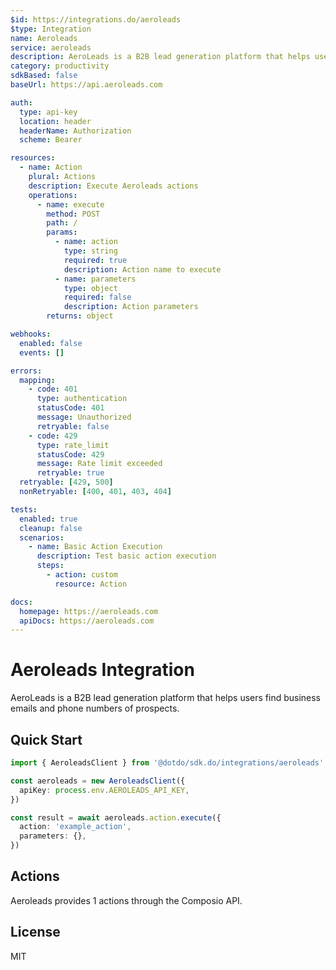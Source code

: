 ```yaml
---
$id: https://integrations.do/aeroleads
$type: Integration
name: Aeroleads
service: aeroleads
description: AeroLeads is a B2B lead generation platform that helps users find business emails and phone numbers of prospects.
category: productivity
sdkBased: false
baseUrl: https://api.aeroleads.com

auth:
  type: api-key
  location: header
  headerName: Authorization
  scheme: Bearer

resources:
  - name: Action
    plural: Actions
    description: Execute Aeroleads actions
    operations:
      - name: execute
        method: POST
        path: /
        params:
          - name: action
            type: string
            required: true
            description: Action name to execute
          - name: parameters
            type: object
            required: false
            description: Action parameters
        returns: object

webhooks:
  enabled: false
  events: []

errors:
  mapping:
    - code: 401
      type: authentication
      statusCode: 401
      message: Unauthorized
      retryable: false
    - code: 429
      type: rate_limit
      statusCode: 429
      message: Rate limit exceeded
      retryable: true
  retryable: [429, 500]
  nonRetryable: [400, 401, 403, 404]

tests:
  enabled: true
  cleanup: false
  scenarios:
    - name: Basic Action Execution
      description: Test basic action execution
      steps:
        - action: custom
          resource: Action

docs:
  homepage: https://aeroleads.com
  apiDocs: https://aeroleads.com
---
```


# Aeroleads Integration

AeroLeads is a B2B lead generation platform that helps users find business emails and phone numbers of prospects.

## Quick Start

```typescript
import { AeroleadsClient } from '@dotdo/sdk.do/integrations/aeroleads'

const aeroleads = new AeroleadsClient({
  apiKey: process.env.AEROLEADS_API_KEY,
})

const result = await aeroleads.action.execute({
  action: 'example_action',
  parameters: {},
})
```

## Actions

Aeroleads provides 1 actions through the Composio API.

## License

MIT
